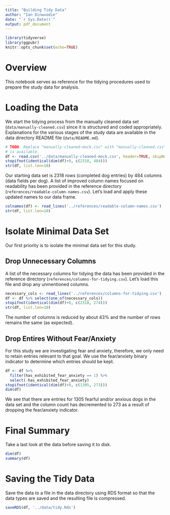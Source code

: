 ```yaml
---
title: "Building Tidy Data"
author: "Ian Dinwoodie"
date: "`r Sys.Date()`"
output: pdf_document
---
```


```r
library(tidyverse)
library(ggpubr)
knitr::opts_chunk$set(echo=TRUE)
```

# Overview

This notebook serves as reference for the tidying procedures used to prepare the
study data for analysis.

# Loading the Data

We start the tidying process from the manually cleaned data set
(`data/manually-cleaned.csv`) since it is structured and coded appropriately.
Explanations for the various stages of the study data are available in the data
directory README file (`data/README.md`).

```r
# TODO: Replace "manually-cleaned-mock.csv" with "manually-cleaned.csv" when it
# is available.
df <- read.csv('../data/manually-cleaned-mock.csv', header=TRUE, skipNul=TRUE)
stopifnot(identical(dim(df)+0, c(2318, 484)))
str(df, list.len=10)
```

Our starting data set is 2318 rows (completed dog entries) by 484 columns (data
fields per dog). A list of improved column names focused on readability has been
provided in the reference directory (`references/readable-column-names.csv`).
Let's load and apply these updated names to our data frame.

```r
colnames(df) <- read_lines('../references/readable-column-names.csv')
str(df, list.len=10)
```

# Isolate Minimal Data Set

Our first priority is to isolate the minimal data set for this study.

## Drop Unnecessary Columns

A list of the necessary columns for tidying the data has been provided in the
reference directory (`references/columns-for-tidying.csv`). Let's load this file
and drop any unmentioned columns.

```r
necessary_cols <- read_lines('../references/columns-for-tidying.csv')
df <- df %>% select(one_of(necessary_cols))
stopifnot(identical(dim(df)+0, c(2318, 274)))
str(df, list.len=10)
```

The number of columns is reduced by about 43% and the number of rows remains the
same (as expected).

## Drop Entires Without Fear/Anxiety

For this study we are investigating fear and anxiety, therefore, we only need to
retain entries relevant to that goal. We use the fear/anxiety binary indicator
to determine which entries should be kept.

```r
df <- df %>%
  filter(has_exhibited_fear_anxiety == 1) %>%
  select(-has_exhibited_fear_anxiety)
stopifnot(identical(dim(df)+0, c(1305, 273)))
dim(df)
```

We see that there are entries for 1305 fearful and/or anxious dogs in the data
set and the column count has decremented to 273 as a result of dropping the
fear/anxiety indicator.

# Final Summary

Take a last look at the data before saving it to disk.

```r
dim(df)
summary(df)
```

# Saving the Tidy Data

Save the data to a file in the data directory using RDS format so that the data
types are saved and the resulting file is compressed.

```r
saveRDS(df, '../data/tidy.Rds')
```
